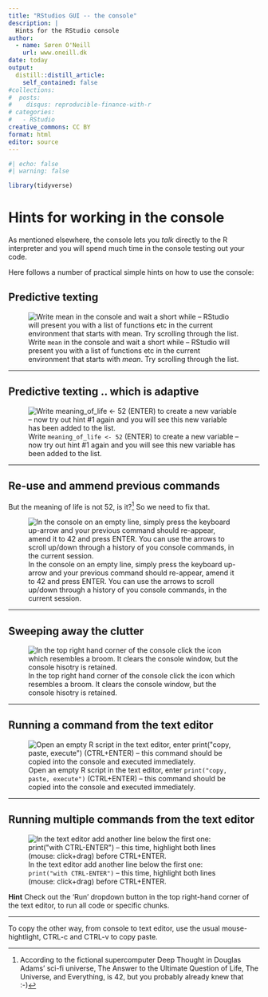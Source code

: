 ```yaml
---
title: "RStudios GUI -- the console"
description: |
  Hints for the RStudio console
author:
  - name: Søren O'Neill
    url: www.oneill.dk
date: today
output:
  distill::distill_article:
    self_contained: false
#collections:
#  posts:
#    disqus: reproducible-finance-with-r
# categories:
#   - RStudio
creative_commons: CC BY
format: html
editor: source
---
```


```r
#| echo: false
#| warning: false

library(tidyverse)
```

# Hints for working in the console

As mentioned elsewhere, the console lets you _talk_ directly to the R interpreter and you will spend much time in the console testing out your code.

Here follows a number of practical simple hints on how to use the console:

## Predictive texting

![Write `mean` in the console and wait a short while -- RStudio will present you with a list of functions etc in the current environment that starts with _mean_. Try scrolling through the list.](gfx/mouse_over_list.gif)

<hr>

## Predictive texting .. which is adaptive

![Write `meaning_of_life <- 52` (ENTER) to create a new variable -- now try out hint #1 again and you will see this new variable has been added to the list.](gfx/mouse_over_list_2.gif)

<hr>

## Re-use and ammend previous commands

But the meaning of life is not 52, is it?[^1] So we need to fix that. 

![In the console on an empty line, simply press the keyboard up-arrow and your previous command should re-appear, amend it to 42 and press ENTER. You can use the arrows to scroll up/down through a history of you console commands, in the current session.](gfx/history_keys.gif)

<hr>

## Sweeping away the clutter

![In the top right hand corner of the console click the icon which resembles a broom. It clears the console window, but the console hisotry is retained.](gfx/clear_console.gif)

<hr>

## Running a command from the text editor

![Open an empty R script in the text editor, enter `print("copy, paste, execute")` (CTRL+ENTER) -- this command should be copied into the console and executed immediately.](gfx/ctrl-enter.gif)

<hr>

## Running multiple commands from the text editor

![In the text editor add another line below the first one: `print("with CTRL-ENTER")` -- this time, highlight both lines (mouse: click+drag) before CTRL+ENTER.](gfx/ctrl-enter_2.gif)

**Hint** Check out the 'Run' dropdown button in the top right-hand corner of the text editor, to run all code or specific chunks.

<hr>

To copy the other way, from console to text editor, use the usual mouse-hightlight, CTRL-c and CTRL-v to copy paste.

[^1]: According to the fictional supercomputer Deep Thought in Douglas Adams' sci-fi universe, The Answer to the Ultimate Question of Life, The Universe, and Everything, is 42, but you probably already knew that :-)

<script src="https://giscus.app/client.js"
        data-repo="sorenoneill/r4phd"
        data-repo-id="R_kgDOJ9etDQ"
        data-category="Announcements"
        data-category-id="DIC_kwDOJ9etDc4CYApF"
        data-mapping="pathname"
        data-strict="0"
        data-reactions-enabled="0"
        data-emit-metadata="0"
        data-input-position="bottom"
        data-theme="cobalt"
        data-lang="en"
        crossorigin="anonymous"
        async>
</script>


